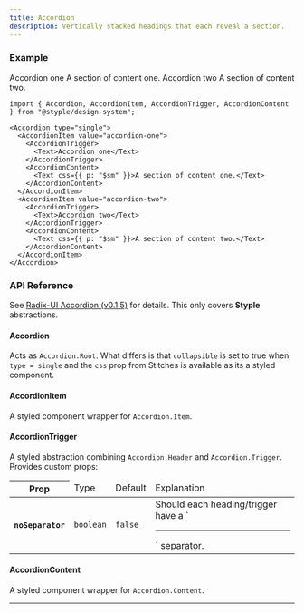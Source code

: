 ```yaml
---
title: Accordion
description: Vertically stacked headings that each reveal a section.
---
```


### Example

<Preview>
  <Accordion
    type="single"
    css={{
      width: "320px",
    }}
  >
    <AccordionItem value="accordion-one">
      <AccordionTrigger>
        <Text>Accordion one</Text>
      </AccordionTrigger>
      <AccordionContent>
        <Text css={{ p: "$sm" }}>A section of content one.</Text>
      </AccordionContent>
    </AccordionItem>
    <AccordionItem value="accordion-two">
      <AccordionTrigger>
        <Text>Accordion two</Text>
      </AccordionTrigger>
      <AccordionContent>
        <Text css={{ p: "$sm" }}>A section of content two.</Text>
      </AccordionContent>
    </AccordionItem>
  </Accordion>
</Preview>

```tsx outline=true
import { Accordion, AccordionItem, AccordionTrigger, AccordionContent } from "@styple/design-system";

<Accordion type="single">
  <AccordionItem value="accordion-one">
    <AccordionTrigger>
      <Text>Accordion one</Text>
    </AccordionTrigger>
    <AccordionContent>
      <Text css={{ p: "$sm" }}>A section of content one.</Text>
    </AccordionContent>
  </AccordionItem>
  <AccordionItem value="accordion-two">
    <AccordionTrigger>
      <Text>Accordion two</Text>
    </AccordionTrigger>
    <AccordionContent>
      <Text css={{ p: "$sm" }}>A section of content two.</Text>
    </AccordionContent>
  </AccordionItem>
</Accordion>
```

### API Reference

See [Radix-UI Accordion (v0.1.5)](https://www.radix-ui.com/docs/primitives/components/accordion) for details. This only covers **Styple** abstractions.

#### Accordion

Acts as `Accordion.Root`. What differs is that `collapsible` is set to true when `type = single` and the `css` prop from Stitches is available as its a styled component.

#### AccordionItem 

A styled component wrapper for `Accordion.Item`.

#### AccordionTrigger

A styled abstraction combining `Accordion.Header` and `Accordion.Trigger`. Provides custom props: 

<Table>
  <Thead>
    <Tr>
      <Th>Prop</Th>
      <Td>Type</Td>
      <Td>Default</Td>
      <Td>Explanation</Td>
    </Tr>
  </Thead>
  <Tbody>
    <Tr>
      <Th>
        <Code>noSeparator</Code>
      </Th>
      <Td>
        <Code color="normal">boolean</Code>
      </Td>
      <Td>
        <Code color="normal">false</Code>
      </Td>
      <Td><Text>Should each heading/trigger have a `<hr />` separator.</Text></Td>
    </Tr>
  </Tbody>
</Table>

#### AccordionContent

A styled component wrapper for `Accordion.Content`.

---